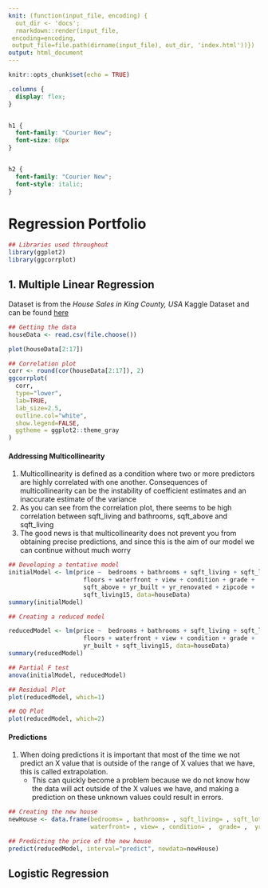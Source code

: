 ```yaml
---
knit: (function(input_file, encoding) {
  out_dir <- 'docs';
  rmarkdown::render(input_file,
 encoding=encoding,
 output_file=file.path(dirname(input_file), out_dir, 'index.html'))})
output: html_document
---
```


```r
knitr::opts_chunk$set(echo = TRUE)
```

```css
.columns {
  display: flex;
}


h1 {
  font-family: "Courier New";
  font-size: 60px
}


h2 {
  font-family: "Courier New";
  font-style: italic;
}
```

# Regression Portfolio

```r
## Libraries used throughout
library(ggplot2)
library(ggcorrplot)
```

## 1. Multiple Linear Regression

Dataset is from the *House Sales in King County, USA* Kaggle Dataset and can be found [here](https://www.kaggle.com/harlfoxem/housesalesprediction)

```r
## Getting the data
houseData <- read.csv(file.choose())

plot(houseData[2:17])
```

```r
## Correlation plot
corr <- round(cor(houseData[2:17]), 2)
ggcorrplot(
  corr,
  type="lower",
  lab=TRUE,
  lab_size=2.5,
  outline.col="white",
  show.legend=FALSE,
  ggtheme = ggplot2::theme_gray
)
```


#### Addressing Multicollinearity
1. Multicollinearity is defined as a condition where two or more predictors are highly correlated with one another. Consequences of multicollinearity can be the instability of coefficient estimates and an inaccurate estimate of the variance
2. As you can see from the correlation plot, there seems to be high correlation between sqft_living and bathrooms, sqft_above and sqft_living
3. The good news is that multicollinearity does not prevent you from obtaining precise predictions, and since this is the aim of our model we can continue without much worry


```r
## Developing a tentative model
initialModel <- lm(price ~  bedrooms + bathrooms + sqft_living + sqft_lot + 
                     floors + waterfront + view + condition + grade +
                     sqft_above + yr_built + yr_renovated + zipcode + 
                     sqft_living15, data=houseData)
summary(initialModel)
```

```r
## Creating a reduced model

reducedModel <- lm(price ~  bedrooms + bathrooms + sqft_living + sqft_lot + 
                     floors + waterfront + view + condition + grade + 
                     yr_built + sqft_living15, data=houseData)
summary(reducedModel)
```
```r
## Partial F test
anova(initialModel, reducedModel)
```

```r
## Residual Plot
plot(reducedModel, which=1)

```

```r
## QQ Plot
plot(reducedModel, which=2)
```


#### Predictions
1. When doing predictions it is important that most of the time we not predict an X value that is outside of the range of X values that we have, this is called extrapolation. 
    * This can quickly become a problem because we do not know how the data will act outside of the X values we have, and making a prediction on these unknown values could result in errors. 
 
```r
## Creating the new house
newHouse <- data.frame(bedrooms= , bathrooms= , sqft_living= , sqft_lot= , floors= ,  
                       waterfront= , view= , condition= ,  grade= ,  yr_built= ,  sqft_living15= )
```

```r
## Predicting the price of the new house
predict(reducedModel, interval="predict", newdata=newHouse)
```



## Logistic Regression


